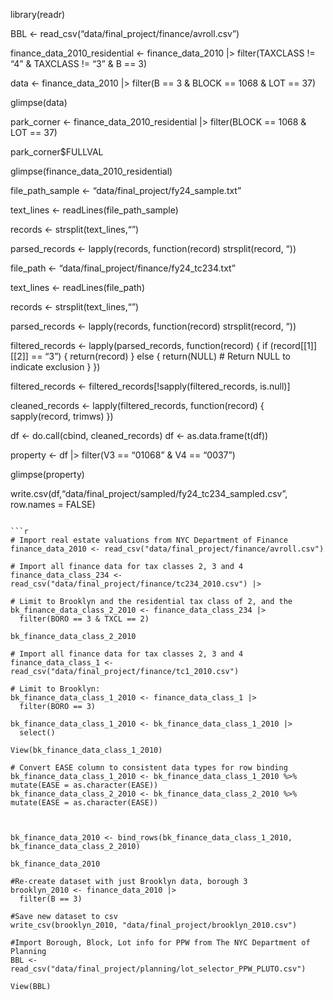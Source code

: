 library(readr)


BBL <- read_csv("data/final_project/finance/avroll.csv")

finance_data_2010_residential <- finance_data_2010 |> 
  filter(TAXCLASS != "4" & TAXCLASS != "3" & B == 3)



data <- finance_data_2010 |> 
    filter(B == 3 & BLOCK == 1068 & LOT == 37)
    
glimpse(data)


<!-- block 1066 lot 35 -->
  
park_corner <- finance_data_2010_residential |> 
  filter(BLOCK == 1068 & LOT == 37)

park_corner$FULLVAL



glimpse(finance_data_2010_residential)

file_path_sample <- "data/final_project/fy24_sample.txt"

text_lines <- readLines(file_path_sample)

records <- strsplit(text_lines,"\n")

parsed_records <- lapply(records, function(record) strsplit(record, "\t"))



file_path <- "data/final_project/finance/fy24_tc234.txt"

text_lines <- readLines(file_path)

records <- strsplit(text_lines,"\n")

parsed_records <- lapply(records, function(record) strsplit(record, "\t"))

filtered_records <- lapply(parsed_records, function(record) {
  if (record[[1]][[2]] == "3") {
    return(record)
  } else {
    return(NULL) # Return NULL to indicate exclusion
  }
})

filtered_records <- filtered_records[!sapply(filtered_records, is.null)]

<!-- Block: 1068 -->

<!-- Lot: 37 -->

cleaned_records <- lapply(filtered_records, function(record) {
  sapply(record, trimws)
})

df <- do.call(cbind, cleaned_records)
df <- as.data.frame(t(df))

property <- df |> 
  filter(V3 == "01068" & V4 == "0037")

glimpse(property)

write.csv(df,"data/final_project/sampled/fy24_tc234_sampled.csv", row.names = FALSE)
```

```r
# Import real estate valuations from NYC Department of Finance 
finance_data_2010 <- read_csv("data/final_project/finance/avroll.csv")

# Import all finance data for tax classes 2, 3 and 4
finance_data_class_234 <- read_csv("data/final_project/finance/tc234_2010.csv") |>

# Limit to Brooklyn and the residential tax class of 2, and the 
bk_finance_data_class_2_2010 <- finance_data_class_234 |>
  filter(BORO == 3 & TXCL == 2)

bk_finance_data_class_2_2010

# Import all finance data for tax classes 2, 3 and 4
finance_data_class_1 <- read_csv("data/final_project/finance/tc1_2010.csv") 

# Limit to Brooklyn:
bk_finance_data_class_1_2010 <- finance_data_class_1 |>
  filter(BORO == 3)
  
bk_finance_data_class_1_2010 <- bk_finance_data_class_1_2010 |> 
  select()
  
View(bk_finance_data_class_1_2010)
  
# Convert EASE column to consistent data types for row binding
bk_finance_data_class_1_2010 <- bk_finance_data_class_1_2010 %>% mutate(EASE = as.character(EASE))
bk_finance_data_class_2_2010 <- bk_finance_data_class_2_2010 %>% mutate(EASE = as.character(EASE))



bk_finance_data_2010 <- bind_rows(bk_finance_data_class_1_2010, bk_finance_data_class_2_2010)

bk_finance_data_2010

#Re-create dataset with just Brooklyn data, borough 3 
brooklyn_2010 <- finance_data_2010 |>
  filter(B == 3)

#Save new dataset to csv
write_csv(brooklyn_2010, "data/final_project/brooklyn_2010.csv")

#Import Borough, Block, Lot info for PPW from The NYC Department of Planning
BBL <- read_csv("data/final_project/planning/lot_selector_PPW_PLUTO.csv")

View(BBL)

```

